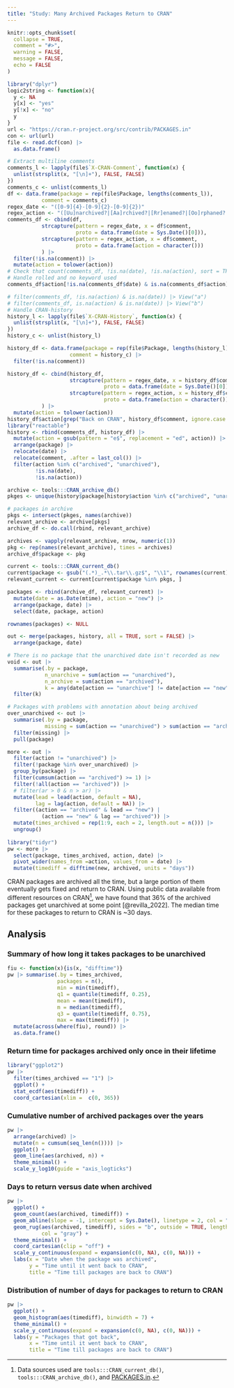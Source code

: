 ```yaml
---
title: "Study: Many Archived Packages Return to CRAN"
---
```


```r
knitr::opts_chunk$set(
  collapse = TRUE,
  comment = "#>",
  warning = FALSE,
  message = FALSE,
  echo = FALSE
)
```


```r
library("dplyr")
logic2string <- function(x){
  y <- NA
  y[x] <- "yes"
  y[!x] <- "no"
  y
}
url <- "https://cran.r-project.org/src/contrib/PACKAGES.in"
con <- url(url)
file <- read.dcf(con) |> 
  as.data.frame()

# Extract multiline comments
comments_l <- lapply(file$`X-CRAN-Comment`, function(x) {
  unlist(strsplit(x, "[\n]+"), FALSE, FALSE)
})
comments_c <- unlist(comments_l)
df <- data.frame(package = rep(file$Package, lengths(comments_l)),
           comment = comments_c)
regex_date <- "([0-9]{4}-[0-9]{2}-[0-9]{2})"
regex_action <- "([Uu]narchived?|[Aa]rchived?|[Rr]enamed?|[Oo]rphaned?|[Rr]eplaced?|[Rr]emoved?)"
comments_df <- cbind(df, 
           strcapture(pattern = regex_date, x = df$comment, 
                      proto = data.frame(date = Sys.Date()[0])),
           strcapture(pattern = regex_action, x = df$comment,
                      proto = data.frame(action = character()))
           ) |> 
  filter(!is.na(comment)) |> 
  mutate(action = tolower(action))
# Check that count(comments_df, !is.na(date), !is.na(action), sort = TRUE) makes sense
# Handle rolled and no keyword used
comments_df$action[!is.na(comments_df$date) & is.na(comments_df$action)] <- "archived"

# filter(comments_df, !is.na(action) & is.na(date)) |> View("a")
# filter(comments_df, is.na(action) & is.na(date)) |> View("b")
# Handle CRAN-history
history_l <- lapply(file$`X-CRAN-History`, function(x) {
  unlist(strsplit(x, "[\n]+"), FALSE, FALSE)
})
history_c <- unlist(history_l)

history_df <- data.frame(package = rep(file$Package, lengths(history_l)),
                    comment = history_c) |> 
  filter(!is.na(comment))

history_df <- cbind(history_df,
                    strcapture(pattern = regex_date, x = history_df$comment, 
                               proto = data.frame(date = Sys.Date()[0])),
                    strcapture(pattern = regex_action, x = history_df$comment,
                               proto = data.frame(action = character()))
           ) |> 
  mutate(action = tolower(action))
history_df$action[grep("Back on CRAN", history_df$comment, ignore.case = TRUE)] <- "unarchived"
library("reactable")
history <- rbind(comments_df, history_df) |> 
  mutate(action = gsub(pattern = "e$", replacement = "ed", action)) |> 
  arrange(package) |>
  relocate(date) |>
  relocate(comment, .after = last_col()) |>
  filter(action %in% c("archived", "unarchived"),
         !is.na(date),
         !is.na(action)) 
```

```r
archive <- tools:::CRAN_archive_db()
pkges <- unique(history$package[history$action %in% c("archived", "unarchived")])

# packages in archive
pkgs <- intersect(pkges, names(archive))
relevant_archive <- archive[pkgs]
archive_df <- do.call(rbind, relevant_archive)

archives <- vapply(relevant_archive, nrow, numeric(1))
pkg <- rep(names(relevant_archive), times = archives)
archive_df$package <- pkg

current <- tools:::CRAN_current_db()
current$package <- gsub("(.*)_.*\\.tar\\.gz$", "\\1", rownames(current))
relevant_current <- current[current$package %in% pkgs, ]

packages <- rbind(archive_df, relevant_current) |> 
  mutate(date = as.Date(mtime), action = "new") |> 
  arrange(package, date) |> 
  select(date, package, action)

rownames(packages) <- NULL
```

```r
out <- merge(packages, history, all = TRUE, sort = FALSE) |> 
  arrange(package, date) 
```

```r
# There is no package that the unarchived date isn't recorded as new
void <- out |> 
  summarise(.by = package, 
            n_unarchive = sum(action == "unarchived"),
            n_archive = sum(action == "archived"),
            k = any(date[action == "unarchive"] != date[action == "new"])) |> 
  filter(k)
```

```r
# Packages with problems with annotation about being archived
over_unarchived <- out |> 
  summarise(.by = package,
            missing = sum(action == "unarchived") > sum(action == "archived")) |> 
  filter(missing) |> 
  pull(package)
```

```r
more <- out |> 
  filter(action != "unarchived") |> 
  filter(!package %in% over_unarchived) |> 
  group_by(package) |> 
  filter(cumsum(action == "archived") >= 1) |>
  filter(!all(action == "archived")) |> 
  # filter(ar > 0 & n > ar) |> 
  mutate(lead = lead(action, default = NA),
         lag = lag(action, default = NA)) |> 
  filter((action == "archived" & lead == "new") | 
           (action == "new" & lag == "archived")) |>
  mutate(times_archived = rep(1:9, each = 2, length.out = n())) |> 
  ungroup()
  
library("tidyr")
pw <- more |> 
  select(package, times_archived, action, date) |> 
  pivot_wider(names_from =action, values_from = date) |> 
  mutate(timediff = difftime(new, archived, units = "days"))
```

CRAN packages are archived all the time, but a large portion of them
eventually gets fixed and return to CRAN.  Using public data available
from different resources on CRAN[^1], we have found that 36% of the
archived packages get unarchived at some point [@revilla_2022]. The
median time for these packages to return to CRAN is ~30 days.

[^1]: Data sources used are `tools:::CRAN_current_db()`,
`tools:::CRAN_archive_db()`, and [PACKAGES.in].


## Analysis

### Summary of how long it takes packages to be unarchived

```r
fiu <- function(x){is(x, "difftime")}
pw |> summarise(.by = times_archived, 
                packages = n(), 
                min = min(timediff), 
                q1 = quantile(timediff, 0.25), 
                mean = mean(timediff), 
                m = median(timediff), 
                q3 = quantile(timediff, 0.75), 
                max = max(timediff)) |> 
  mutate(across(where(fiu), round)) |> 
  as.data.frame()
```


### Return time for packages archived only once in their lifetime

```r
library("ggplot2")
pw |> 
  filter(times_archived == "1") |> 
  ggplot() +
  stat_ecdf(aes(timediff)) +
  coord_cartesian(xlim =  c(0, 365))
```


### Cumulative number of archived packages over the years

```r
pw |> 
  arrange(archived) |> 
  mutate(n = cumsum(seq_len(n()))) |> 
  ggplot() +
  geom_line(aes(archived, n)) +
  theme_minimal() +
  scale_y_log10(guide = "axis_logticks")
```


### Days to return versus date when archived

```r
pw |> 
  ggplot() +
  geom_count(aes(archived, timediff)) +
  geom_abline(slope = -1, intercept = Sys.Date(), linetype = 2, col = "gray") +
  geom_rug(aes(archived, timediff), sides = "b", outside = TRUE, length = unit(0.015, "npc"), 
           col = "gray") +
  theme_minimal() +
  coord_cartesian(clip = "off") +
  scale_y_continuous(expand = expansion(c(0, NA), c(0, NA))) +
  labs(x = "Date when the package was archived",
       y = "Time until it went back to CRAN",
       title = "Time till packages are back to CRAN")
```


### Distribution of number of days for packages to return to CRAN

```r
pw |> 
  ggplot() +
  geom_histogram(aes(timediff), binwidth = 7) +
  theme_minimal() +
  scale_y_continuous(expand = expansion(c(0, NA), c(0, NA))) +
  labs(y = "Packages that got back",
       x = "Time until it went back to CRAN",
       title = "Time till packages are back to CRAN")
```


[PACKAGES.in]: https://cran.r-project.org/src/contrib/PACKAGES.in
